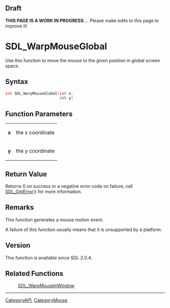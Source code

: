 == Draft ==

'''THIS PAGE IS A WORK IN PROGRESS''' ... Please make edits to this page to improve it!


<!-- #*^*^*^*^*See https://wiki.libsdl.org/SGFunctions for details on editing this page*^*^*^*^* -->


= SDL_WarpMouseGlobal =
Use this function to move the mouse to the given position in global screen space.




== Syntax ==
<syntaxhighlight lang='c++'>
int SDL_WarpMouseGlobal(int x,
                        int y)
</syntaxhighlight>


== Function Parameters ==
{|
|'''x'''
|the x coordinate
|-
|'''y'''
|the y coordinate
|}


== Return Value ==
Returns 0 on success or a negative error code on failure; call [[SDL_GetError]]() for more information.



== Remarks ==
This function generates a mouse motion event.

A failure of this function usually means that it is unsupported by a platform.

== Version ==
This function is available since SDL 2.0.4.

== Related Functions ==
:[[SDL_WarpMouseInWindow]]

----
[[CategoryAPI]], [[CategoryMouse]]
<!-- #See the Style Guide for instructions on editing the footer. -->
